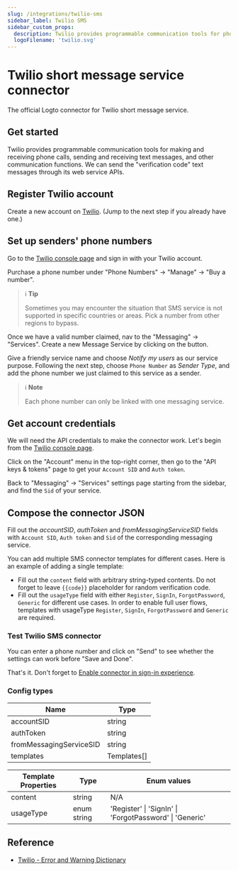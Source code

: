 ```yaml
---
slug: /integrations/twilio-sms
sidebar_label: Twilio SMS
sidebar_custom_props:
  description: Twilio provides programmable communication tools for phone calls and messages.
  logoFilename: 'twilio.svg'
---
```



<GuideTip />

# Twilio short message service connector

The official Logto connector for Twilio short message service.

## Get started

Twilio provides programmable communication tools for making and receiving phone calls, sending and receiving text messages, and other communication functions. We can send the "verification code" text messages through its web service APIs.

## Register Twilio account

Create a new account on [Twilio](https://www.twilio.com). (Jump to the next step if you already have one.)

## Set up senders' phone numbers

Go to the [Twilio console page](https://console.twilio.com/) and sign in with your Twilio account.

Purchase a phone number under "Phone Numbers" -> "Manage" -> "Buy a number".

> ℹ️ **Tip**
>
> Sometimes you may encounter the situation that SMS service is not supported in specific countries or areas. Pick a number from other regions to bypass.

Once we have a valid number claimed, nav to the "Messaging" -> "Services". Create a new Message Service by clicking on the button.

Give a friendly service name and choose _Notify my users_ as our service purpose.
Following the next step, choose `Phone Number` as _Sender Type_, and add the phone number we just claimed to this service as a sender.

> ℹ️ **Note**
>
> Each phone number can only be linked with one messaging service.

## Get account credentials

We will need the API credentials to make the connector work. Let's begin from the [Twilio console page](https://console.twilio.com/).

Click on the "Account" menu in the top-right corner, then go to the "API keys & tokens" page to get your `Account SID` and `Auth token`.

Back to "Messaging" -> "Services" settings page starting from the sidebar, and find the `Sid` of your service.

## Compose the connector JSON

Fill out the _accountSID_, _authToken_ and _fromMessagingServiceSID_ fields with `Account SID`, `Auth token` and `Sid` of the corresponding messaging service.

You can add multiple SMS connector templates for different cases. Here is an example of adding a single template:

- Fill out the `content` field with arbitrary string-typed contents. Do not forget to leave `{{code}}` placeholder for random verification code.
- Fill out the `usageType` field with either `Register`, `SignIn`, `ForgotPassword`, `Generic` for different use cases. In order to enable full user flows, templates with usageType `Register`, `SignIn`, `ForgotPassword` and `Generic` are required.

### Test Twilio SMS connector

You can enter a phone number and click on "Send" to see whether the settings can work before "Save and Done".

That's it. Don't forget to [Enable connector in sign-in experience](/connectors/sms-connectors/#enable-phone-number-sign-up-or-sign-in).

### Config types

| Name                    | Type        |
| ----------------------- | ----------- |
| accountSID              | string      |
| authToken               | string      |
| fromMessagingServiceSID | string      |
| templates               | Templates[] |

| Template Properties | Type        | Enum values                                             |
| ------------------- | ----------- | ------------------------------------------------------- |
| content             | string      | N/A                                                     |
| usageType           | enum string | 'Register' \| 'SignIn' \| 'ForgotPassword' \| 'Generic' |

## Reference

- [Twilio - Error and Warning Dictionary](https://www.twilio.com/docs/api/errors)

